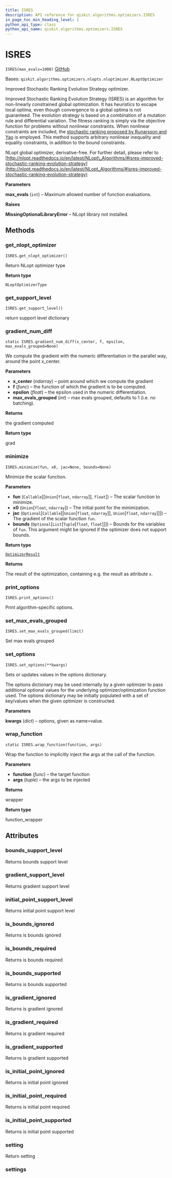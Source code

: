 ```yaml
---
title: ISRES
description: API reference for qiskit.algorithms.optimizers.ISRES
in_page_toc_min_heading_level: 1
python_api_type: class
python_api_name: qiskit.algorithms.optimizers.ISRES
---
```


# ISRES

<span id="qiskit.algorithms.optimizers.ISRES" />

`ISRES(max_evals=1000)` [GitHub](https://github.com/qiskit/qiskit/tree/stable/0.22/qiskit/algorithms/optimizers/nlopts/isres.py "view source code")

Bases: `qiskit.algorithms.optimizers.nlopts.nloptimizer.NLoptOptimizer`

Improved Stochastic Ranking Evolution Strategy optimizer.

Improved Stochastic Ranking Evolution Strategy (ISRES) is an algorithm for non-linearly constrained global optimization. It has heuristics to escape local optima, even though convergence to a global optima is not guaranteed. The evolution strategy is based on a combination of a mutation rule and differential variation. The fitness ranking is simply via the objective function for problems without nonlinear constraints. When nonlinear constraints are included, the [stochastic ranking proposed by Runarsson and Yao](https://notendur.hi.is/tpr/software/sres/Tec311r.pdf) is employed. This method supports arbitrary nonlinear inequality and equality constraints, in addition to the bound constraints.

NLopt global optimizer, derivative-free. For further detail, please refer to [http://nlopt.readthedocs.io/en/latest/NLopt\_Algorithms/#isres-improved-stochastic-ranking-evolution-strategy](http://nlopt.readthedocs.io/en/latest/NLopt_Algorithms/#isres-improved-stochastic-ranking-evolution-strategy)

**Parameters**

**max\_evals** (`int`) – Maximum allowed number of function evaluations.

**Raises**

**MissingOptionalLibraryError** – NLopt library not installed.

## Methods

### get\_nlopt\_optimizer

<span id="qiskit.algorithms.optimizers.ISRES.get_nlopt_optimizer" />

`ISRES.get_nlopt_optimizer()`

Return NLopt optimizer type

**Return type**

`NLoptOptimizerType`

### get\_support\_level

<span id="qiskit.algorithms.optimizers.ISRES.get_support_level" />

`ISRES.get_support_level()`

return support level dictionary

### gradient\_num\_diff

<span id="qiskit.algorithms.optimizers.ISRES.gradient_num_diff" />

`static ISRES.gradient_num_diff(x_center, f, epsilon, max_evals_grouped=None)`

We compute the gradient with the numeric differentiation in the parallel way, around the point x\_center.

**Parameters**

*   **x\_center** (*ndarray*) – point around which we compute the gradient
*   **f** (*func*) – the function of which the gradient is to be computed.
*   **epsilon** (*float*) – the epsilon used in the numeric differentiation.
*   **max\_evals\_grouped** (*int*) – max evals grouped, defaults to 1 (i.e. no batching).

**Returns**

the gradient computed

**Return type**

grad

### minimize

<span id="qiskit.algorithms.optimizers.ISRES.minimize" />

`ISRES.minimize(fun, x0, jac=None, bounds=None)`

Minimize the scalar function.

**Parameters**

*   **fun** (`Callable`\[\[`Union`\[`float`, `ndarray`]], `float`]) – The scalar function to minimize.
*   **x0** (`Union`\[`float`, `ndarray`]) – The initial point for the minimization.
*   **jac** (`Optional`\[`Callable`\[\[`Union`\[`float`, `ndarray`]], `Union`\[`float`, `ndarray`]]]) – The gradient of the scalar function `fun`.
*   **bounds** (`Optional`\[`List`\[`Tuple`\[`float`, `float`]]]) – Bounds for the variables of `fun`. This argument might be ignored if the optimizer does not support bounds.

**Return type**

[`OptimizerResult`](qiskit.algorithms.optimizers.OptimizerResult "qiskit.algorithms.optimizers.optimizer.OptimizerResult")

**Returns**

The result of the optimization, containing e.g. the result as attribute `x`.

### print\_options

<span id="qiskit.algorithms.optimizers.ISRES.print_options" />

`ISRES.print_options()`

Print algorithm-specific options.

### set\_max\_evals\_grouped

<span id="qiskit.algorithms.optimizers.ISRES.set_max_evals_grouped" />

`ISRES.set_max_evals_grouped(limit)`

Set max evals grouped

### set\_options

<span id="qiskit.algorithms.optimizers.ISRES.set_options" />

`ISRES.set_options(**kwargs)`

Sets or updates values in the options dictionary.

The options dictionary may be used internally by a given optimizer to pass additional optional values for the underlying optimizer/optimization function used. The options dictionary may be initially populated with a set of key/values when the given optimizer is constructed.

**Parameters**

**kwargs** (*dict*) – options, given as name=value.

### wrap\_function

<span id="qiskit.algorithms.optimizers.ISRES.wrap_function" />

`static ISRES.wrap_function(function, args)`

Wrap the function to implicitly inject the args at the call of the function.

**Parameters**

*   **function** (*func*) – the target function
*   **args** (*tuple*) – the args to be injected

**Returns**

wrapper

**Return type**

function\_wrapper

## Attributes

<span id="qiskit.algorithms.optimizers.ISRES.bounds_support_level" />

### bounds\_support\_level

Returns bounds support level

<span id="qiskit.algorithms.optimizers.ISRES.gradient_support_level" />

### gradient\_support\_level

Returns gradient support level

<span id="qiskit.algorithms.optimizers.ISRES.initial_point_support_level" />

### initial\_point\_support\_level

Returns initial point support level

<span id="qiskit.algorithms.optimizers.ISRES.is_bounds_ignored" />

### is\_bounds\_ignored

Returns is bounds ignored

<span id="qiskit.algorithms.optimizers.ISRES.is_bounds_required" />

### is\_bounds\_required

Returns is bounds required

<span id="qiskit.algorithms.optimizers.ISRES.is_bounds_supported" />

### is\_bounds\_supported

Returns is bounds supported

<span id="qiskit.algorithms.optimizers.ISRES.is_gradient_ignored" />

### is\_gradient\_ignored

Returns is gradient ignored

<span id="qiskit.algorithms.optimizers.ISRES.is_gradient_required" />

### is\_gradient\_required

Returns is gradient required

<span id="qiskit.algorithms.optimizers.ISRES.is_gradient_supported" />

### is\_gradient\_supported

Returns is gradient supported

<span id="qiskit.algorithms.optimizers.ISRES.is_initial_point_ignored" />

### is\_initial\_point\_ignored

Returns is initial point ignored

<span id="qiskit.algorithms.optimizers.ISRES.is_initial_point_required" />

### is\_initial\_point\_required

Returns is initial point required

<span id="qiskit.algorithms.optimizers.ISRES.is_initial_point_supported" />

### is\_initial\_point\_supported

Returns is initial point supported

<span id="qiskit.algorithms.optimizers.ISRES.setting" />

### setting

Return setting

<span id="qiskit.algorithms.optimizers.ISRES.settings" />

### settings

